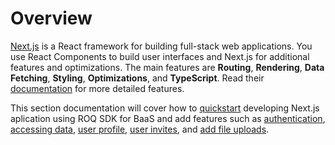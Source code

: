 
# Overview

[Next.js](https://nextjs.org/) is a React framework for building full-stack web applications. You use React Components to build user interfaces and Next.js for additional features and optimizations. The main features are **Routing**, **Rendering**, **Data Fetching**, **Styling**, **Optimizations**, and **TypeScript**. Read their [documentation](https://nextjs.org/docs) for more detailed features.

This section documentation will cover how to [quickstart](/next-js/quickstart) developing Next.js aplication using ROQ SDK for BaaS and add features such as [authentication](/next-js/add-authentication), [accessing data](/next-js/accessing-the-data), [user profile](/next-js/add-the-user-profile), [user invites](/next-js/add-user-invites), and [add file uploads](/next-js/add-file-uploads).
